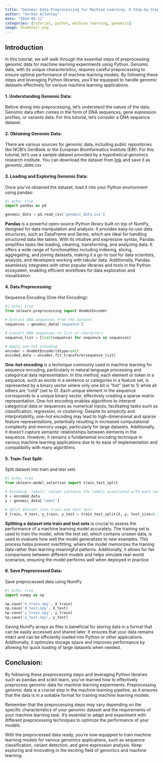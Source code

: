 ```yaml
---
title: "Genomic Data Preprocessing for Machine Learning: A Step-by-Step Tutorial with Python"
author: "Serkan Altuntaş"
date: "2024-05-11"
categories: [tutorial, python, machine learning, genomics]
image: thumbnail.png
---
```


## Introduction
In this tutorial, we will walk through the essential steps of preprocessing genomic data for machine learning experiments using Python. Genomic data, with its unique characteristics, requires careful preprocessing to ensure optimal performance of machine learning models. By following these steps and leveraging Python libraries, you'll be equipped to handle genomic datasets effectively for various machine learning applications.

#### 1. Understanding Genomic Data:
Before diving into preprocessing, let's understand the nature of the data. Genomic data often comes in the form of DNA sequences, gene expression profiles, or variants data. For this tutorial, let's consider a DNA sequence dataset.

#### 2. Obtaining Genomic Data:
There are various sources for genomic data, including public repositories like NCBI's GenBank or the European Bioinformatics Institute (EBI). For this tutorial, let's use a sample dataset provided by a hypothetical genomics research institute. You can download the dataset from [link](genomic_data.csv) and save it as *genomic_data.csv*

#### 3. Loading and Exploring Genomic Data:
Once you've obtained the dataset, load it into your Python environment using pandas:

```python
#| echo: true
import pandas as pd

genomic_data = pd.read_csv('genomic_data.csv')
```

::: {.callout-note appearance="simple"}
**Pandas** is a powerful open-source Python library built on top of NumPy, designed for data manipulation and analysis. It provides easy-to-use data structures, such as DataFrame and Series, which are ideal for handling structured data like tables. With its intuitive and expressive syntax, Pandas simplifies tasks like loading, cleaning, transforming, and analyzing data. It offers a wide range of functionalities including indexing, slicing, aggregating, and joining datasets, making it a go-to tool for data scientists, analysts, and developers working with tabular data. Additionally, Pandas seamlessly integrates with other popular libraries and tools in the Python ecosystem, enabling efficient workflows for data exploration and visualization.
:::

#### 4. Data Preprocessing:

Sequence Encoding (One-Hot Encoding):

```python
#| echo: true
from sklearn.preprocessing import OneHotEncoder

# Extract DNA sequences from the dataset
sequences = genomic_data['sequence']

# Convert DNA sequences to list of characters
sequence_list = [list(sequence) for sequence in sequences]

# Apply one-hot encoding
encoder = OneHotEncoder(dtype=int)
encoded_data = encoder.fit_transform(sequence_list)
```

::: {.callout-note appearance="simple"}
**One-hot encoding** is a technique commonly used in machine learning for sequence encoding, particularly in natural language processing and categorical data representation. In this method, each element or token in a sequence, such as words in a sentence or categories in a feature set, is represented by a binary vector where only one bit is "hot" (set to 1) while all others are "cold" (set to 0). Each unique element in the sequence corresponds to a unique binary vector, effectively creating a sparse matrix representation. One-hot encoding enables algorithms to interpret categorical data or sequences as numerical inputs, facilitating tasks such as classification, regression, or clustering. Despite its simplicity and interpretability, one-hot encoding may lead to high-dimensional and sparse feature representations, potentially resulting in increased computational complexity and memory usage, particularly for large datasets. Additionally, it doesn't capture semantic relationships between elements in the sequence. However, it remains a fundamental encoding technique in various machine learning applications due to its ease of implementation and compatibility with many algorithms.
:::


#### 5. Train-Test Split:

Split dataset into train and test sets

```python
#| echo: true
from sklearn.model_selection import train_test_split

# Assuming 'labels' column contains the labels associated with each sequence
X = encoded_data
y = genomic_data['label']

# Split dataset into train and test sets
X_train, X_test, y_train, y_test = train_test_split(X, y, test_size=0.2, random_state=42)

```

::: {.callout-note appearance="simple"}
**Splitting a dataset into train and test sets** is crucial to assess the performance of a machine learning model accurately. The training set is used to train the model, while the test set, which contains unseen data, is used to evaluate how well the model generalizes to new examples. This process helps prevent overfitting, where the model memorizes the training data rather than learning meaningful patterns. Additionally, it allows for fair comparisons between different models and helps simulate real-world scenarios, ensuring the model performs well when deployed in practice.
:::

#### 6. Save Preprocessed Data:

Save preprocessed data using NumPy

```python
#| echo: true
import numpy as np

np.save('X_train.npy', X_train)
np.save('X_test.npy', X_test)
np.save('y_train.npy', y_train)
np.save('y_test.npy', y_test)
```

::: {.callout-note appearance="simple"}
Saving NumPy arrays as files is beneficial for storing data in a format that can be easily accessed and shared later. It ensures that your data remains intact and can be efficiently loaded into Python or other applications. Additionally, it optimizes storage space and improves performance by allowing for quick loading of large datasets when needed.
:::

## Conclusion:
By following these preprocessing steps and leveraging Python libraries such as pandas and scikit-learn, you've learned how to effectively preprocess genomic data for machine learning experiments. Preprocessing genomic data is a crucial step in the machine learning pipeline, as it ensures that the data is in a suitable format for training machine learning models.

Remember that the preprocessing steps may vary depending on the specific characteristics of your genomic dataset and the requirements of your machine learning task. It's essential to adapt and experiment with different preprocessing techniques to optimize the performance of your models.

With the preprocessed data ready, you're now equipped to train machine learning models for various genomics applications, such as sequence classification, variant detection, and gene expression analysis. Keep exploring and innovating in the exciting field of genomics and machine learning.